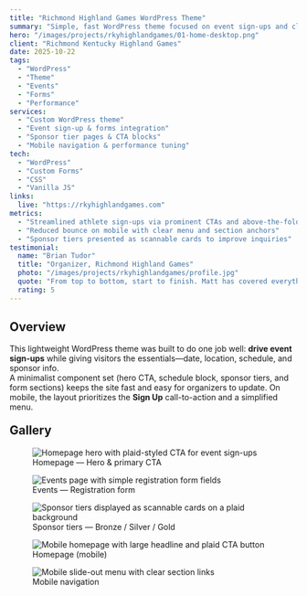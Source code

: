 ```yaml
---
title: "Richmond Highland Games WordPress Theme"
summary: "Simple, fast WordPress theme focused on event sign-ups and clear information for attendees, athletes, and sponsors."
hero: "/images/projects/rkyhighlandgames/01-home-desktop.png"
client: "Richmond Kentucky Highland Games"
date: 2025-10-22
tags:
  - "WordPress"
  - "Theme"
  - "Events"
  - "Forms"
  - "Performance"
services:
  - "Custom WordPress theme"
  - "Event sign-up & forms integration"
  - "Sponsor tier pages & CTA blocks"
  - "Mobile navigation & performance tuning"
tech:
  - "WordPress"
  - "Custom Forms"
  - "CSS"
  - "Vanilla JS"
links:
  live: "https://rkyhighlandgames.com"
metrics:
  - "Streamlined athlete sign-ups via prominent CTAs and above-the-fold forms"
  - "Reduced bounce on mobile with clear menu and section anchors"
  - "Sponsor tiers presented as scannable cards to improve inquiries"
testimonial:
  name: "Brian Tudor"
  title: "Organizer, Richmond Highland Games"
  photo: "/images/projects/rkyhighlandgames/profile.jpg"
  quote: "From top to bottom, start to finish. Matt has covered everything I needed for my website and more! From making it easily accessible for all viewers and readily available for me to gain the information I need. He gave me a website that I could be proud of, that showcased everything I wanted to present as well as well written descriptions of the annual event that I host. Matt has been there every step of the way to ensure all my needs were met, provided constant and quick communication for any changes made and delivered quick assistance with any questions I've had along the way. Highly Recommend!"
  rating: 5
---
```



## Overview

This lightweight WordPress theme was built to do one job well: **drive event sign-ups** while giving visitors the essentials—date, location, schedule, and sponsor info.  
A minimalist component set (hero CTA, schedule block, sponsor tiers, and form sections) keeps the site fast and easy for organizers to update. On mobile, the layout prioritizes the **Sign Up** call-to-action and a simplified menu.

<h2 style="margin-top:20px;">Gallery</h2>
<div class="case-gallery-castle">
  <figure class="tile">
    <Img
      src={homeDesktop}
      alt="Homepage hero with plaid-styled CTA for event sign-ups"
      widths={[600, 900, 1200, 1600]}
      sizes="(max-width: 900px) 100vw, 1200px"
      loading="lazy"
      decoding="async"
      class="w-full object-cover aspect-[16/9]"
      style="display:block;"
      data-full={homeDesktop.src}
    />
    <figcaption>Homepage — Hero & primary CTA</figcaption>
  </figure>

  <figure class="tile">
    <Img
      src={scheduleDesktop}
      alt="Events page with simple registration form fields"
      widths={[600, 900, 1200, 1600]}
      sizes="(max-width: 900px) 100vw, 1200px"
      loading="lazy"
      decoding="async"
      class="w-full object-cover aspect-[16/9]"
      style="display:block;"
      data-full={scheduleDesktop.src}
    />
    <figcaption>Events — Registration form</figcaption>
  </figure>

  <figure class="tile">
    <Img
      src={sponsorsDesktop}
      alt="Sponsor tiers displayed as scannable cards on a plaid background"
      widths={[600, 900, 1200, 1600]}
      sizes="(max-width: 900px) 100vw, 1200px"
      loading="lazy"
      decoding="async"
      class="w-full object-cover aspect-[16/9]"
      style="display:block;"
      data-full={sponsorsDesktop.src}
    />
    <figcaption>Sponsor tiers — Bronze / Silver / Gold</figcaption>
  </figure>

  <figure class="tile">
    <Img
      src={homeMobile}
      alt="Mobile homepage with large headline and plaid CTA button"
      widths={[480, 768, 1024, 1440]}
      sizes="(max-width: 768px) 100vw, 768px"
      loading="lazy"
      decoding="async"
      class="w-full object-cover aspect-[9/16]"
      style="display:block;"
      data-full={homeMobile.src}
    />
    <figcaption>Homepage (mobile)</figcaption>
  </figure>

  <figure class="tile">
    <Img
      src={mobileMenu}
      alt="Mobile slide-out menu with clear section links"
      widths={[480, 768, 1024, 1440]}
      sizes="(max-width: 768px) 100vw, 768px"
      loading="lazy"
      decoding="async"
      class="w-full object-cover aspect-[9/16]"
      style="display:block;"
      data-full={mobileMenu.src}
    />
    <figcaption>Mobile navigation</figcaption>
  </figure>
</div>
